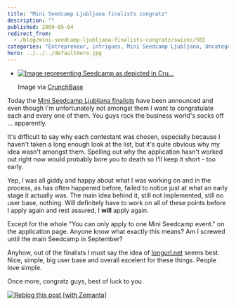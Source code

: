 ```yaml
---
title: "Mini Seedcamp Ljubljana finalists congratz"
description: ""
published: 2009-05-04
redirect_from:
  - /blog/mini-seedcamp-ljubljana-finalists-congratz/swizec/502
categories: "Entrepreneur, intrigues, Mini Seedcamp Ljubljana, Uncategorized"
hero: ../../../defaultHero.jpg
---
```


- [![Image representing Seedcamp as depicted in Cru...](https://www.crunchbase.com/assets/images/resized/0000/0154/154v1-max-450x450.png "Image representing Seedcamp as depicted in Cru...")](http://www.crunchbase.com/company/seedcamp)

  Image via [CrunchBase](http://www.crunchbase.com)

Today the [Mini Seedcamp Ljubljana finalists](http://blog.seedcamp.com/2009/05/20-hopeful-teams-get-ready-to-embrace.html) have been announced and even though I'm unfortunately not amongst them I want to congratulate each and every one of them. You guys rock the business world's socks off ... apparently.

It's difficult to say why each contestant was chosen, especially because I haven't taken a long enough look at the list, but it's quite obvious why my idea wasn't amongst them. Spelling out why the application hasn't worked out right now would probably bore you to death so I'll keep it short - too early.

Yep, I was all giddy and happy about what I was working on and in the process, as has often happened before, failed to notice just at what an early stage it actually was. The main idea behind it, still not implemented, still no user base, nothing. Will definitely have to work on all of these points before I apply again and rest assured, I **will** apply again.

Except for the whole "You can only apply to one Mini Seedcamp event." on the application page. Anyone know what exactly this means? Am I screwed until the main Seedcamp in September?

Anyhow, out of the finalists I must say the idea of [longurl.net](http://my.longurl.net) seems best. Nice, simple, big user base and overall excelent for these things. People love simple.

Once more, congratz guys, best of luck to you.

[![Reblog this post [with Zemanta]](https://img.zemanta.com/reblog_e.png?x-id=ef2ccadf-bf65-47ce-89cf-058eb7ed1706)](http://reblog.zemanta.com/zemified/ef2ccadf-bf65-47ce-89cf-058eb7ed1706/ "Reblog this post [with Zemanta]")

